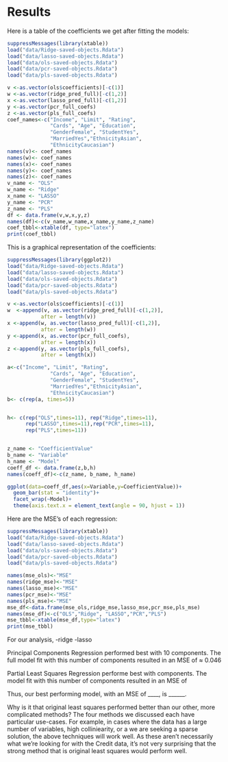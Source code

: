 # Results

Here is a table of the coefficients we get after fitting the models:

```r
suppressMessages(library(xtable))
load("data/Ridge-saved-objects.Rdata")
load("data/lasso-saved-objects.Rdata")
load("data/ols-saved-objects.Rdata")
load("data/pcr-saved-objects.Rdata")
load("data/pls-saved-objects.Rdata")

v <-as.vector(ols$coefficients)[-c(1)]
w <-as.vector(ridge_pred_full)[-c(1,2)]
x <-as.vector(lasso_pred_full)[-c(1,2)]
y <-as.vector(pcr_full_coefs)
z <-as.vector(pls_full_coefs)
coef_names<-c("Income", "Limit", "Rating", 
              "Cards", "Age", "Education", 
              "GenderFemale", "StudentYes", 
              "MarriedYes","EthnicityAsian",
              "EthnicityCaucasian")
names(v)<- coef_names
names(w)<- coef_names
names(x)<- coef_names
names(y)<- coef_names
names(z)<- coef_names
v_name <- "OLS"
w_name <- "Ridge"
x_name <- "LASSO"
y_name <- "PCR"
z_name <- "PLS"
df <- data.frame(v,w,x,y,z)
names(df)<-c(v_name,w_name,x_name,y_name,z_name)
coef_tbbl<-xtable(df, type="latex")
print(coef_tbbl)
```

This is a graphical representation of the coefficients:

```r
suppressMessages(library(ggplot2))
load("data/Ridge-saved-objects.Rdata")
load("data/lasso-saved-objects.Rdata")
load("data/ols-saved-objects.Rdata")
load("data/pcr-saved-objects.Rdata")
load("data/pls-saved-objects.Rdata")

v <-as.vector(ols$coefficients)[-c(1)]
w  <-append(v, as.vector(ridge_pred_full)[-c(1,2)],
           after = length(v))
x <-append(w, as.vector(lasso_pred_full)[-c(1,2)],
           after = length(w))
y <-append(x, as.vector(pcr_full_coefs),
           after = length(x))
z <-append(y, as.vector(pls_full_coefs),
           after = length(x))

a<-c("Income", "Limit", "Rating", 
              "Cards", "Age", "Education", 
              "GenderFemale", "StudentYes", 
              "MarriedYes","EthnicityAsian",
              "EthnicityCaucasian")
b<- c(rep(a, times=5))


h<- c(rep("OLS",times=11), rep("Ridge",times=11),
      rep("LASSO",times=11),rep("PCR",times=11),
      rep("PLS",times=11))


z_name <- "CoefficientValue"
b_name <- "Variable"
h_name <- "Model"
coeff_df <- data.frame(z,b,h)
names(coeff_df)<-c(z_name, b_name, h_name)

ggplot(data=coeff_df,aes(x=Variable,y=CoefficientValue))+
  geom_bar(stat = "identity")+
  facet_wrap(~Model)+
  theme(axis.text.x = element_text(angle = 90, hjust = 1))
```

Here are the MSE's of each regression:

```r
suppressMessages(library(xtable))
load("data/Ridge-saved-objects.Rdata")
load("data/lasso-saved-objects.Rdata")
load("data/ols-saved-objects.Rdata")
load("data/pcr-saved-objects.Rdata")
load("data/pls-saved-objects.Rdata")

names(mse_ols)<-"MSE"
names(ridge_mse)<-"MSE"
names(lasso_mse)<-"MSE"
names(pcr_mse)<-"MSE"
names(pls_mse)<-"MSE"
mse_df<-data.frame(mse_ols,ridge_mse,lasso_mse,pcr_mse,pls_mse)
names(mse_df)<-c("OLS","Ridge", "LASSO","PCR","PLS")
mse_tbbl<-xtable(mse_df,type="latex")
print(mse_tbbl)
```

  
  For our analysis, 
  -ridge
  -lasso
  
  Principal Components Regression performed best with 10 components. The full model fit with this number of components resulted in an MSE of ≈ 0.046
  
  Partial Least Squares Regression performe best with  components. The model fit with this number of components resulted in an MSE of 

Thus, our best performing model, with an MSE of ____, is ______. 

Why is it that original least squares performed better than our other, more complicated methods? The four methods we discussed each have particular use-cases. For example, in cases where the data has a large number of variables, high colliniearity, or a we are seeking a sparse solution, the above techniques will work well. As these aren't necessarily what we're looking for with the Credit data, it's not very surprising that the strong method that is original least squares would perform well.

